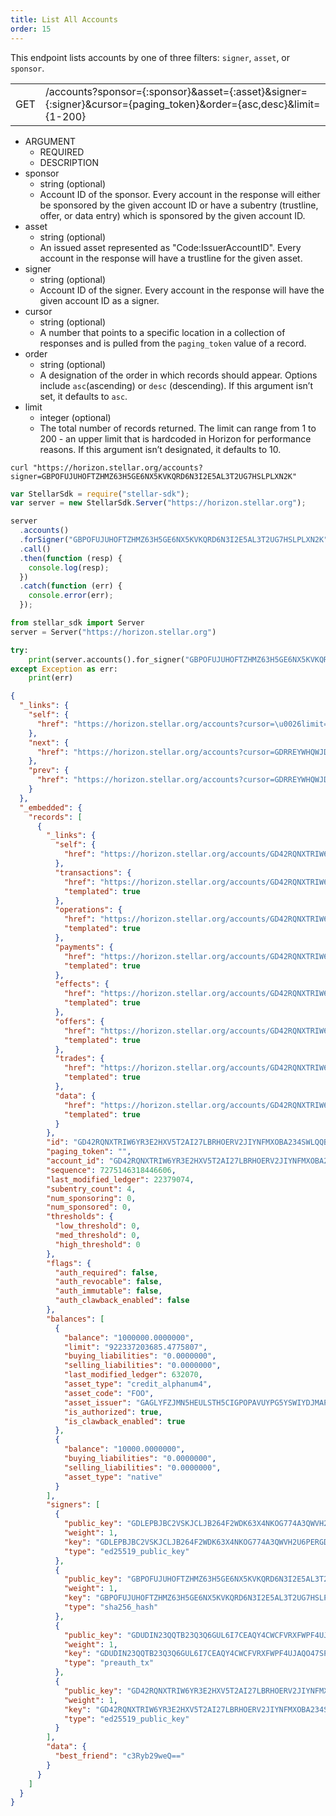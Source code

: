 ```yaml
---
title: List All Accounts
order: 15
---
```



This endpoint lists accounts by one of three filters: `signer`, `asset`, or `sponsor`.

<Endpoint>


|  |  |
| --- | --- |
| GET | /accounts?sponsor={:sponsor}&asset={:asset}&signer={:signer}&cursor={paging_token}&order={asc,desc}&limit={1-200} |

</Endpoint>


<AttributeTable>


- ARGUMENT
  - REQUIRED
  - DESCRIPTION
- sponsor
  - string (optional)
  - Account ID of the sponsor. Every account in the response will either be sponsored by the given account ID or have a subentry (trustline, offer, or data entry) which is sponsored by the given account ID.
- asset
  - string (optional)
  - An issued asset represented as "Code:IssuerAccountID". Every account in the response will have a trustline for the given asset.
- signer
  - string (optional)
  - Account ID of the signer. Every account in the response will have the given account ID as a signer.
- cursor
  - string (optional)
  - A number that points to a specific location in a collection of responses and is pulled from the `paging_token` value of a record.
- order
  - string (optional)
  - A designation of the order in which records should appear. Options include `asc`(ascending) or `desc` (descending). If this argument isn’t set, it defaults to `asc`.
- limit
  - integer (optional)
  - The total number of records returned. The limit can range from 1 to 200 - an upper limit that is hardcoded in Horizon for performance reasons. If this argument isn’t designated, it defaults to 10.

</AttributeTable>


<CodeExample title="Example Request">


```curl
curl "https://horizon.stellar.org/accounts?signer=GBPOFUJUHOFTZHMZ63H5GE6NX5KVKQRD6N3I2E5AL3T2UG7HSLPLXN2K"
```

```js
var StellarSdk = require("stellar-sdk");
var server = new StellarSdk.Server("https://horizon.stellar.org");

server
  .accounts()
  .forSigner("GBPOFUJUHOFTZHMZ63H5GE6NX5KVKQRD6N3I2E5AL3T2UG7HSLPLXN2K")
  .call()
  .then(function (resp) {
    console.log(resp);
  })
  .catch(function (err) {
    console.error(err);
  });
```

```python
from stellar_sdk import Server
server = Server("https://horizon.stellar.org")

try:
    print(server.accounts().for_signer("GBPOFUJUHOFTZHMZ63H5GE6NX5KVKQRD6N3I2E5AL3T2UG7HSLPLXN2K").call())
except Exception as err:
    print(err)
```

</CodeExample>


<ExampleResponse title="Example Response">


```json
{
  "_links": {
    "self": {
      "href": "https://horizon.stellar.org/accounts?cursor=\u0026limit=10\u0026order=asc\u0026signer=GBPOFUJUHOFTZHMZ63H5GE6NX5KVKQRD6N3I2E5AL3T2UG7HSLPLXN2K"
    },
    "next": {
      "href": "https://horizon.stellar.org/accounts?cursor=GDRREYWHQWJDICNH4SAH4TT2JRBYRPTDYIMLK4UWBDT3X3ZVVYT6I4UQ\u0026limit=10\u0026order=asc\u0026signer=GBPOFUJUHOFTZHMZ63H5GE6NX5KVKQRD6N3I2E5AL3T2UG7HSLPLXN2K"
    },
    "prev": {
      "href": "https://horizon.stellar.org/accounts?cursor=GDRREYWHQWJDICNH4SAH4TT2JRBYRPTDYIMLK4UWBDT3X3ZVVYT6I4UQ\u0026limit=10\u0026order=desc\u0026signer=GBPOFUJUHOFTZHMZ63H5GE6NX5KVKQRD6N3I2E5AL3T2UG7HSLPLXN2K"
    }
  },
  "_embedded": {
    "records": [
      {
        "_links": {
          "self": {
            "href": "https://horizon.stellar.org/accounts/GD42RQNXTRIW6YR3E2HXV5T2AI27LBRHOERV2JIYNFMXOBA234SWLQQB"
          },
          "transactions": {
            "href": "https://horizon.stellar.org/accounts/GD42RQNXTRIW6YR3E2HXV5T2AI27LBRHOERV2JIYNFMXOBA234SWLQQB/transactions{?cursor,limit,order}",
            "templated": true
          },
          "operations": {
            "href": "https://horizon.stellar.org/accounts/GD42RQNXTRIW6YR3E2HXV5T2AI27LBRHOERV2JIYNFMXOBA234SWLQQB/operations{?cursor,limit,order}",
            "templated": true
          },
          "payments": {
            "href": "https://horizon.stellar.org/accounts/GD42RQNXTRIW6YR3E2HXV5T2AI27LBRHOERV2JIYNFMXOBA234SWLQQB/payments{?cursor,limit,order}",
            "templated": true
          },
          "effects": {
            "href": "https://horizon.stellar.org/accounts/GD42RQNXTRIW6YR3E2HXV5T2AI27LBRHOERV2JIYNFMXOBA234SWLQQB/effects{?cursor,limit,order}",
            "templated": true
          },
          "offers": {
            "href": "https://horizon.stellar.org/accounts/GD42RQNXTRIW6YR3E2HXV5T2AI27LBRHOERV2JIYNFMXOBA234SWLQQB/offers{?cursor,limit,order}",
            "templated": true
          },
          "trades": {
            "href": "https://horizon.stellar.org/accounts/GD42RQNXTRIW6YR3E2HXV5T2AI27LBRHOERV2JIYNFMXOBA234SWLQQB/trades{?cursor,limit,order}",
            "templated": true
          },
          "data": {
            "href": "https://horizon.stellar.org/accounts/GD42RQNXTRIW6YR3E2HXV5T2AI27LBRHOERV2JIYNFMXOBA234SWLQQB/data/{key}",
            "templated": true
          }
        },
        "id": "GD42RQNXTRIW6YR3E2HXV5T2AI27LBRHOERV2JIYNFMXOBA234SWLQQB",
        "paging_token": "",
        "account_id": "GD42RQNXTRIW6YR3E2HXV5T2AI27LBRHOERV2JIYNFMXOBA234SWLQQB",
        "sequence": 7275146318446606,
        "last_modified_ledger": 22379074,
        "subentry_count": 4,
        "num_sponsoring": 0,
        "num_sponsored": 0,
        "thresholds": {
          "low_threshold": 0,
          "med_threshold": 0,
          "high_threshold": 0
        },
        "flags": {
          "auth_required": false,
          "auth_revocable": false,
          "auth_immutable": false,
          "auth_clawback_enabled": false
        },
        "balances": [
          {
            "balance": "1000000.0000000",
            "limit": "922337203685.4775807",
            "buying_liabilities": "0.0000000",
            "selling_liabilities": "0.0000000",
            "last_modified_ledger": 632070,
            "asset_type": "credit_alphanum4",
            "asset_code": "FOO",
            "asset_issuer": "GAGLYFZJMN5HEULSTH5CIGPOPAVUYPG5YSWIYDJMAPIECYEBPM2TA3QR",
            "is_authorized": true,
            "is_clawback_enabled": true
          },
          {
            "balance": "10000.0000000",
            "buying_liabilities": "0.0000000",
            "selling_liabilities": "0.0000000",
            "asset_type": "native"
          }
        ],
        "signers": [
          {
            "public_key": "GDLEPBJBC2VSKJCLJB264F2WDK63X4NKOG774A3QWVH2U6PERGDPUCS4",
            "weight": 1,
            "key": "GDLEPBJBC2VSKJCLJB264F2WDK63X4NKOG774A3QWVH2U6PERGDPUCS4",
            "type": "ed25519_public_key"
          },
          {
            "public_key": "GBPOFUJUHOFTZHMZ63H5GE6NX5KVKQRD6N3I2E5AL3T2UG7HSLPLXN2K",
            "weight": 1,
            "key": "GBPOFUJUHOFTZHMZ63H5GE6NX5KVKQRD6N3I2E5AL3T2UG7HSLPLXN2K",
            "type": "sha256_hash"
          },
          {
            "public_key": "GDUDIN23QQTB23Q3Q6GUL6I7CEAQY4CWCFVRXFWPF4UJAQO47SPUFCXG",
            "weight": 1,
            "key": "GDUDIN23QQTB23Q3Q6GUL6I7CEAQY4CWCFVRXFWPF4UJAQO47SPUFCXG",
            "type": "preauth_tx"
          },
          {
            "public_key": "GD42RQNXTRIW6YR3E2HXV5T2AI27LBRHOERV2JIYNFMXOBA234SWLQQB",
            "weight": 1,
            "key": "GD42RQNXTRIW6YR3E2HXV5T2AI27LBRHOERV2JIYNFMXOBA234SWLQQB",
            "type": "ed25519_public_key"
          }
        ],
        "data": {
          "best_friend": "c3Ryb29weQ=="
        }
      }
    ]
  }
}
```

</ExampleResponse>

